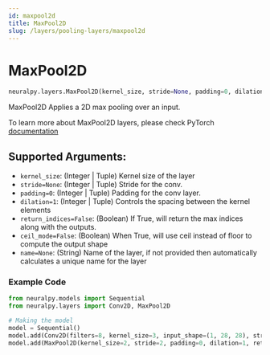 ```yaml
---
id: maxpool2d
title: MaxPool2D
slug: /layers/pooling-layers/maxpool2d
---
```


# MaxPool2D

```python
neuralpy.layers.MaxPool2D(kernel_size, stride=None, padding=0, dilation=1, return_indices=False, ceil_mode=False, name=None)
```

MaxPool2D Applies a 2D max pooling over an input.

To learn more about MaxPool2D layers, please check PyTorch [documentation](https://pytorch.org/docs/stable/nn.html#maxpool2d)

## Supported Arguments:

  - `kernel_size`: (Integer | Tuple) Kernel size of the layer
  - `stride=None`: (Integer | Tuple) Stride for the conv.
  - `padding=0`: (Integer | Tuple) Padding for the conv layer.
  - `dilation=1`: (Integer | Tuple) Controls the spacing between the kernel elements
  - `return_indices=False`: (Boolean) If True, will return the max indices along with the outputs.
  - `ceil_mode=False`: (Boolean) When True, will use ceil instead of floor to compute the output shape
  - `name=None`: (String) Name of the layer, if not provided then automatically calculates a unique name for the layer

### Example Code

```python
from neuralpy.models import Sequential
from neuralpy.layers import Conv2D, MaxPool2D

# Making the model
model = Sequential()
model.add(Conv2D(filters=8, kernel_size=3, input_shape=(1, 28, 28), stride=1, name="first cnn"))
model.add(MaxPool2D(kernel_size=2, stride=2, padding=0, dilation=1, return_indices=False, ceil_mode=False, name="Pool Layer"))
```
